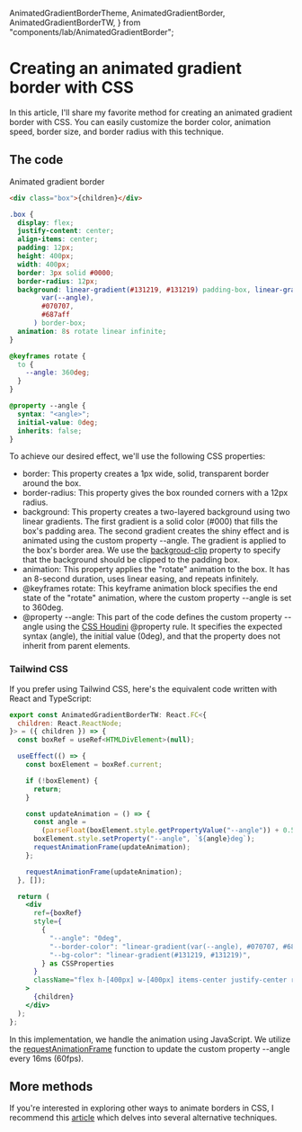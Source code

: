   AnimatedGradientBorderTheme,
  AnimatedGradientBorder,
  AnimatedGradientBorderTW,
} from "components/lab/AnimatedGradientBorder";

<LayoutBlog >

# Creating an animated gradient border with CSS

In this article, I'll share my favorite method for creating an animated gradient border with CSS. You can easily customize the border color, animation speed, border size, and border radius with this technique.

## The code

<div className="flex items-center justify-center rounded-xl border border-slate-600/50 bg-slate-950 px-4 py-12">
  <AnimatedGradientBorder borderColor="(#6366f1, #0ea5e9)">
    <span className="text-center text-xl font-normal text-white">
      Animated gradient border
    </span>
  </AnimatedGradientBorder>
</div>

```html
<div class="box">{children}</div>
```

```css
.box {
  display: flex;
  justify-content: center;
  align-items: center;
  padding: 12px;
  height: 400px;
  width: 400px;
  border: 3px solid #0000;
  border-radius: 12px;
  background: linear-gradient(#131219, #131219) padding-box, linear-gradient(
        var(--angle),
        #070707,
        #687aff
      ) border-box;
  animation: 8s rotate linear infinite;
}

@keyframes rotate {
  to {
    --angle: 360deg;
  }
}

@property --angle {
  syntax: "<angle>";
  initial-value: 0deg;
  inherits: false;
}
```

To achieve our desired effect, we'll use the following CSS properties:

- border: This property creates a 1px wide, solid, transparent border around the box.
- border-radius: This property gives the box rounded corners with a 12px radius.
- background: This property creates a two-layered background using two linear gradients. The first gradient is a solid color (#000) that fills the box's padding area. The second gradient creates the shiny effect and is animated using the custom property --angle. The gradient is applied to the box's border area.
  We use the [backgroud-clip](https://developer.mozilla.org/en-US/docs/Web/CSS/background-clip) property to specify that the background should be clipped to the padding box.
- animation: This property applies the "rotate" animation to the box. It has an 8-second duration, uses linear easing, and repeats infinitely.
- @keyframes rotate: This keyframe animation block specifies the end state of the "rotate" animation, where the custom property --angle is set to 360deg.
- @property --angle: This part of the code defines the custom property --angle using the [CSS Houdini](https://developer.mozilla.org/en-US/docs/Web/CSS/CSS_Houdini) @property rule. It specifies the expected syntax (angle), the initial value (0deg), and that the property does not inherit from parent elements.

### Tailwind CSS

If you prefer using Tailwind CSS, here's the equivalent code written with React and TypeScript:

```jsx
export const AnimatedGradientBorderTW: React.FC<{
  children: React.ReactNode;
}> = ({ children }) => {
  const boxRef = useRef<HTMLDivElement>(null);

  useEffect(() => {
    const boxElement = boxRef.current;

    if (!boxElement) {
      return;
    }

    const updateAnimation = () => {
      const angle =
        (parseFloat(boxElement.style.getPropertyValue("--angle")) + 0.5) % 360;
      boxElement.style.setProperty("--angle", `${angle}deg`);
      requestAnimationFrame(updateAnimation);
    };

    requestAnimationFrame(updateAnimation);
  }, []);

  return (
    <div
      ref={boxRef}
      style={
        {
          "--angle": "0deg",
          "--border-color": "linear-gradient(var(--angle), #070707, #687aff)",
          "--bg-color": "linear-gradient(#131219, #131219)",
        } as CSSProperties
      }
      className="flex h-[400px] w-[400px] items-center justify-center rounded-lg border-2 border-[#0000] p-3 [background:padding-box_var(--bg-color),border-box_var(--border-color)]"
    >
      {children}
    </div>
  );
};
```

In this implementation, we handle the animation using JavaScript. We utilize the [requestAnimationFrame](https://developer.mozilla.org/en-US/docs/Web/API/window/requestAnimationFrame) function to update the custom property --angle every 16ms (60fps).

## More methods

If you're interested in exploring other ways to animate borders in CSS, I recommend this [article](https://web.dev/css-border-animations/) which delves into several alternative techniques.

</LayoutBlog>
